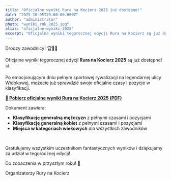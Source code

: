 ```yaml
---
title: "Oficjalne wyniki Rura na Kocierz 2025 już dostępne!"
date: "2025-10-05T20:00:00.000Z"
author: "administrator"
photo: "wyniki_rnk_2025.jpg"
alias: "oficjalne-wyniki-2025"
excerpt: "Oficjalne wyniki tegorocznej edycji Rura na Kocierz są już dostępne do pobrania. Sprawdź swój czas i zobacz pełną klasyfikację!"
---
```


Drodzy zawodnicy! 🏆🚴‍♂️

Oficjalne wyniki tegorocznej edycji **Rura na Kocierz 2025** są już dostępne! 📊

Po emocjonującym dniu pełnym sportowej rywalizacji na legendarnej ulicy Widokowej, możecie już sprawdzić swoje oficjalne czasy i pozycje w klasyfikacji.

**[🔗 Pobierz oficjalne wyniki Rura na Kocierz 2025 (PDF)](/files/rnk_2025_wyniki.pdf)**

Dokument zawiera:
- **Klasyfikację generalną mężczyzn** z pełnymi czasami i pozycjami
- **Klasyfikację generalną kobiet** z pełnymi czasami i pozycjami
- **Miejsca w kategoriach wiekowych** dla wszystkich zawodników

<br/>

Gratulujemy wszystkim uczestnikom fantastycznych wyników i dziękujemy za udział w tegorocznej edycji!

Do zobaczenia w przyszłym roku! 💪

Organizatorzy Rury na Kocierz
